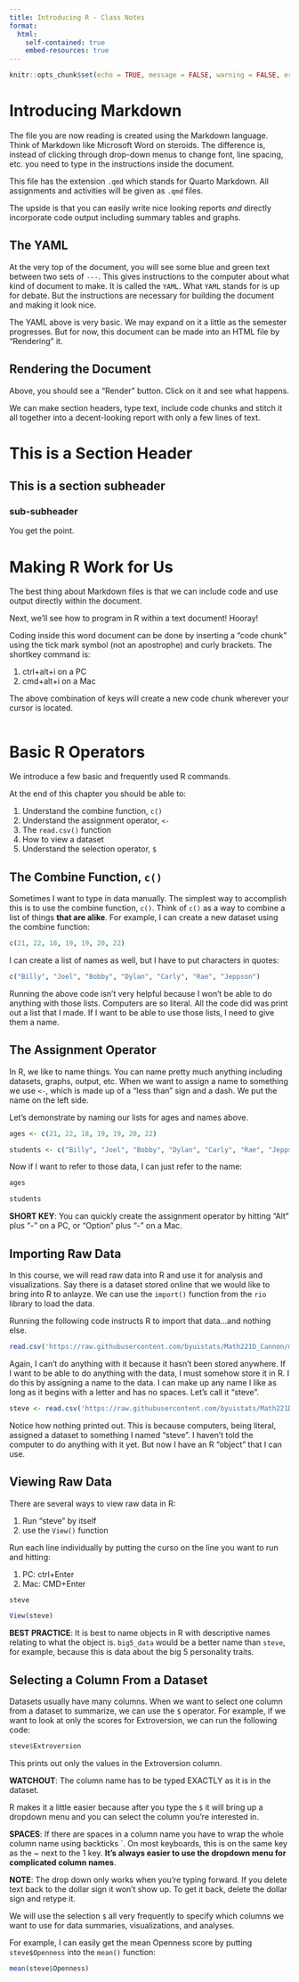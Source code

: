 ```yaml
---
title: Introducing R - Class Notes
format:
  html:
    self-contained: true
    embed-resources: true
---
```

```r
knitr::opts_chunk$set(echo = TRUE, message = FALSE, warning = FALSE, error = TRUE)
```


# Introducing Markdown

The file you are now reading is created using the Markdown language.  Think of Markdown like Microsoft Word on steroids.  The difference is, instead of clicking through drop-down menus to change font, line spacing, etc. you need to type in the instructions inside the document.  

This file has the extension `.qmd` which stands for Quarto Markdown.  All assignments and activities will be given as `.qmd` files.  

The upside is that you can easily write nice looking reports _and_ directly incorporate code output including summary tables and graphs.  

## The YAML

At the very top of the document, you will see some blue and green text between two sets of `---`.  This gives instructions to the computer about what kind of document to make.  It is called the `YAML`.  What `YAML` stands for is up for debate.  But the instructions are necessary for building the document and making it look nice.  

The YAML above is very basic.  We may expand on it a little as the semester progresses.  But for now, this document can be made into an HTML file by "Rendering" it.  


## Rendering the Document

Above, you should see a  "Render" button.  Click on it and see what happens.

We can make section headers, type text, include code chunks and stitch it all together into a decent-looking report with only a few lines of text.  

# This is a Section Header
## This is a section subheader
### sub-subheader

You get the point.

# Making R Work for Us

The best thing about Markdown files is that we can include code and use output directly within the document.  

Next, we'll see how to program in R within a text document!  Hooray!

Coding inside this word document can be done by inserting a "code chunk" using the tick mark symbol (not an apostrophe) and curly brackets.  The shortkey command is:

1. ctrl+alt+i on a PC
1. cmd+alt+i on a Mac

The above combination of keys will create a new code chunk wherever your cursor is located.  

```r

```


# Basic R Operators

We introduce a few basic and frequently used R commands.  

At the end of this chapter you should be able to:

1. Understand the combine function, `c()`
2. Understand the assignment operator, `<-`
3. The `read.csv()` function
4. How to view a dataset
5. Understand the selection operator, `$`



## The Combine Function, `c()`

Sometimes I want to type in data manually.  The simplest way to accomplish this is to use the combine function, `c()`.  Think of `c()` as a way to combine a list of things __that are alike__.  For example, I can create a new dataset using the combine function: 


```r

c(21, 22, 18, 19, 19, 20, 22)

```

I can create a list of names as well, but I have to put characters in quotes:  

```r

c("Billy", "Joel", "Bobby", "Dylan", "Carly", "Rae", "Jeppson")

```


Running the above code isn't very helpful because I won't be able to do anything with those lists.  Computers are so literal.  All the code did was print out a list that I made.  If I want to be able to use those lists, I need to give them a name.  


## The Assignment Operator

In R, we like to name things.  You can name pretty much anything including datasets, graphs, output, etc.  When we want to assign a name to something we use `<-`, which is made up of a "less than" sign and a dash.  We put the name on the left side.  

Let's demonstrate by naming our lists for ages and names above.  

```r
ages <- c(21, 22, 18, 19, 19, 20, 22)

students <- c("Billy", "Joel", "Bobby", "Dylan", "Carly", "Rae", "Jeppson")

```

Now if I want to refer to those data, I can just refer to the name:

```r
ages

students
```


__SHORT KEY__:  You can quickly create the assignment operator by hitting "Alt" plus "-" on a PC, or "Option" plus "-" on a Mac.  

## Importing Raw Data

In this course, we will read raw data into R and use it for analysis and visualizations.  Say there is a dataset stored online that we would like to bring into R to anlayze.  We can use the `import()` function from the `rio` library to load the data.  

Running the following code instructs R to import that data...and nothing else.  

```r

read.csv('https://raw.githubusercontent.com/byuistats/Math221D_Cannon/master/Data/All_class_combined_personality_data.csv')

```

Again, I can't do anything with it because it hasn't been stored anywhere.  If I want to be able to do anything with the data, I must somehow store it in R.  I do this by assigning a name to the data.  I can make up any name I like as long as it begins with a letter and has no spaces.  Let's call it "steve".  

```r

steve <- read.csv('https://raw.githubusercontent.com/byuistats/Math221D_Cannon/master/Data/All_class_combined_personality_data.csv')

```

Notice how nothing printed out.  This is because computers, being literal, assigned a dataset to something I named "steve".  I haven't told the computer to do anything with it yet.  But now I have an R "object" that I can use.  

## Viewing Raw Data

There are several ways to view raw data in R:

1. Run "steve" by itself
2. use the `View()` function

Run each line individually by putting the curso on the line you want to run and hitting:  

1. PC:  ctrl+Enter
2. Mac: CMD+Enter


```r
steve

View(steve)

```


__BEST PRACTICE__:  It is best to name objects in R with descriptive names relating to what the object is.  `big5_data` would be a better name than `steve`, for example, because this is data about the big 5 personality traits.  

## Selecting a Column From a Dataset

Datasets usually have many columns.  When we want to select one column from a dataset to summarize, we can use the `$` operator.  For example, if we want to look at only the scores for Extroversion, we can run the following code:

```r

steve$Extroversion 

```

This prints out only the values in the Extroversion column.    

__WATCHOUT__:  The column name has to be typed EXACTLY as it is in the dataset.  

R makes it a little easier because after you type the `$` it will bring up a dropdown menu and you can select the column you're interested in.  

__SPACES__:  If there are spaces in a column name you have to wrap the whole column name using backticks `.  On most keyboards, this is on the same key as the ~ next to the 1 key.  __It's always easier to use the dropdown menu for complicated column names__.   

__NOTE__:  The drop down only works when you're typing forward.  If you delete text back to the dollar sign it won't show up.  To get it back, delete the dollar sign and retype it.  


We will use the selection `$` all very frequently to specify which columns we want to use for data summaries, visualizations, and analyses.  

For example, I can easily get the mean Openness score by putting `steve$Openness` into the `mean()` function:

```r
mean(steve$Openness)
```
